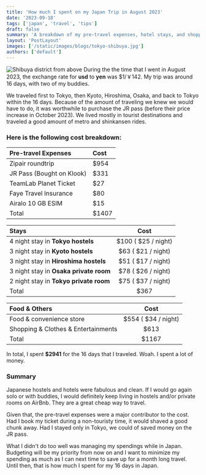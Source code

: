 ```yaml
---
title: 'How much I spent on my Japan Trip in August 2023'
date: '2023-09-18'
tags: ['japan', 'travel', 'tips']
draft: false
summary: 'A breakdown of my pre-travel expenses, hotel stays, and shopping & food spendings in Japan'
layout: 'PostLayout'
images: ['/static/images/blogs/tokyo-shibuya.jpg']
authors: ['default']
---
```


![Shibuya district from above](/static/images/blogs/tokyo-shibuya.jpg)
During the the time that I went in August 2023, the exchange rate for **usd** to **yen** was $1/￥142. My trip was around 16 days, with two of my buddies.

We traveled first to Tokyo, then Kyoto, Hiroshima, Osaka, and back to Tokyo within the 16 days. Because of the amount of traveling we knew we would have to do, it was worthwhile to purchase the JR pass (before their price increase in October 2023). We lived mostly in tourist destinations and traveled a good amount of metro and shinkansen rides.

### Here is the following cost breakdown:

| Pre-travel Expenses       | Cost   |
| :------------------------ | :----- |
| Zipair roundtrip          | \$954  |
| JR Pass (Bought on Klook) | \$331  |
| TeamLab Planet Ticket     | \$27   |
| Faye Travel Insurance     | \$80   |
| Airalo 10 GB ESIM         | \$15   |
| Total                     | \$1407 |

| Stays                                  |         Cost          |
| :------------------------------------- | :-------------------: |
| 4 night stay in **Tokyo hostels**      | \$100 ( \$25 / night) |
| 3 night stay in **Kyoto hostels**      | \$63 ( \$21 / night)  |
| 3 night stay in **Hiroshima hostels**  | \$51 ( \$17 / night)  |
| 3 night stay in **Osaka private room** | \$78 ( \$26 / night)  |
| 2 night stay in **Tokyo private room** | \$75 ( \$37 / night)  |
| Total                                  |         \$367         |

| Food & Others                       |         Cost          |
| :---------------------------------- | :-------------------: |
| Food & convenience store            | \$554 ( \$34 / night) |
| Shopping & Clothes & Entertainments |         \$613         |
| Total                               |        \$1167         |

In total, I spent **$2941** for the 16 days that I traveled. Woah. I spent a lot of money.

### Summary

Japanese hostels and hotels were fabulous and clean. If I would go again solo or with buddies, I would definitely keep living in hostels and/or private rooms on AirBnb. They are a great cheap way to travel.

Given that, the pre-travel expenses were a major contributor to the cost. Had I book my ticket during a non-touristy time, it would shaved a good chunk away. Had I stayed only in Tokyo, we could of saved money on the JR pass.

What I didn't do too well was managing my spendings while in Japan. Budgeting will be my priority from now on and I want to minimize my spending as much as I can next time to save up for a month long travel. Until then, that is how much I spent for my 16 days in Japan.
